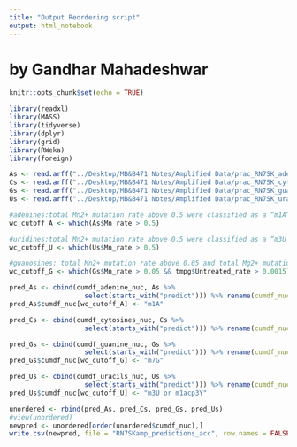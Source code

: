 ```yaml
---
title: "Output Reordering script"
output: html_notebook
---
```


# by Gandhar Mahadeshwar

```r
knitr::opts_chunk$set(echo = TRUE)
```

```r
library(readxl)
library(MASS)
library(tidyverse)
library(dplyr)
library(grid)
library(RWeka)
library(foreign)
```

```r
As <- read.arff("../Desktop/MB&B471 Notes/Amplified Data/prac_RN7SK_adenine_amppred.arff")
Cs <- read.arff("../Desktop/MB&B471 Notes/Amplified Data/prac_RN7SK_cytosine_amppred.arff")
Gs <- read.arff("../Desktop/MB&B471 Notes/Amplified Data/prac_RN7SK_guanine_amppred.arff")
Us <- read.arff("../Desktop/MB&B471 Notes/Amplified Data/prac_RN7SK_uracil_amppred.arff")

#adenines:total Mn2+ mutation rate above 0.5 were classified as a “m1A”
wc_cutoff_A <- which(As$Mn_rate > 0.5)

#uridines:total Mn2+ mutation rate above 0.5 were classified as a “m3U or m1acp3Y”
wc_cutoff_U <- which(Us$Mn_rate > 0.5)

#guanosines: total Mn2+ mutation rate above 0.05 and total Mg2+ mutation rate above 0.0015 were classified as “m7G”
wc_cutoff_G <- which(Gs$Mn_rate > 0.05 && tmpg$Untreated_rate > 0.0015)

pred_As <- cbind(cumdf_adenine_nuc, As %>% 
                   select(starts_with("predict"))) %>% rename(cumdf_nuc = cumdf_adenine_nuc)
pred_As$cumdf_nuc[wc_cutoff_A] <- "m1A"

pred_Cs <- cbind(cumdf_cytosines_nuc, Cs %>%
                   select(starts_with("predict"))) %>% rename(cumdf_nuc = cumdf_cytosines_nuc)

pred_Gs <- cbind(cumdf_guanine_nuc, Gs %>% 
                   select(starts_with("predict"))) %>% rename(cumdf_nuc = cumdf_guanine_nuc)
pred_Gs$cumdf_nuc[wc_cutoff_G] <- "m7G"

pred_Us <- cbind(cumdf_uracils_nuc, Us %>% 
                   select(starts_with("predict"))) %>% rename(cumdf_nuc = cumdf_uracils_nuc)
pred_Us$cumdf_nuc[wc_cutoff_U] <- "m3U or m1acp3Y"
```

```r
unordered <- rbind(pred_As, pred_Cs, pred_Gs, pred_Us)
#view(unordered)
newpred <- unordered[order(unordered$cumdf_nuc),]
write.csv(newpred, file = "RN7SKamp_predictions_acc", row.names = FALSE)
```
